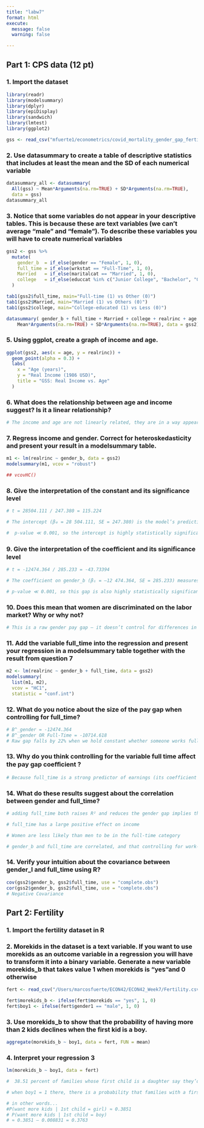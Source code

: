 ```yaml
---
title: "labw7"
format: html
execute:
  message: false
  warning: false   

---
```


## Part 1: CPS data (12 pt)
### 1. Import the dataset
```r
library(readr)
library(modelsummary) 
library(dplyr)
library(epiDisplay)
library(sandwich)
library(lmtest)
library(ggplot2)

gss <- read_csv("mfuerte1/econometrics/covid_mortality_gender_gap_fertility_analysis/gss_wages.csv")
```

### 2. Use datasummary to create a table of descriptive statistics that includes at least the mean and the SD of each numerical variable
```r
datasummary_all <- datasummary(
  All(gss) ~ Mean*Arguments(na.rm=TRUE) + SD*Arguments(na.rm=TRUE),
  data = gss)
datasummary_all
```

### 3. Notice that some variables do not appear in your descriptive tables. This is because these are text variables (we can’t average “male” and “female”). To describe these variables you will have to create numerical variables
```r
gss2 <- gss %>%
  mutate(
    gender_b  = if_else(gender == "Female", 1, 0),
    full_time = if_else(wrkstat == "Full-Time", 1, 0),
    Married   = if_else(maritalcat == "Married", 1, 0),
    college   = if_else(educcat %in% c("Junior College", "Bachelor", "Graduate"), 1, 0)
  )

tab1(gss2$full_time, main="Full-time (1) vs Other (0)")
tab1(gss2$Married, main="Married (1) vs Others (0)")
tab1(gss2$college, main="College‐educated (1) vs Less (0)")

datasummary( gender_b + full_time + Married + college + realrinc + age + prestg10 + childs ~ 
    Mean*Arguments(na.rm=TRUE) + SD*Arguments(na.rm=TRUE), data = gss2)

```


### 5. Using ggplot, create a graph of income and age.
```r
ggplot(gss2, aes(x = age, y = realrinc)) +
  geom_point(alpha = 0.3) +
  labs(
    x = "Age (years)",
    y = "Real Income (1986 USD)",
    title = "GSS: Real Income vs. Age"
  )

```


### 6. What does the relationship between age and income suggest? Is it a linear relationship?
```r
# The income and age are not linearly related, they are in a way appear as a bell curvem whereby the peak of income around 50 and then beggins to decline. From age 20 to 50 income has a tendancy to increase.
```


### 7. Regress income and gender. Correct for heteroskedasticity and present your result in a modelsummary table.
```r
m1 <- lm(realrinc ~ gender_b, data = gss2)
modelsummary(m1, vcov = "robust")

## vcovHC()
```


### 8. Give the interpretation of the constant and its significance level 
```r
# t = 28504.111 / 247.380 = 115.224

# The intercept (β₀ = 28 504.111, SE = 247.380) is the model’s prediction of real income for the reference group, which here is men (gender_b = 0). Numerically, it means that men earn on average $28 504.11 (in 1986 USD). 

#  p-value ≪ 0.001, so the intercept is highly statistically significant.
```


### 9. Give the interpretation of the coeﬀicient and its significance level
```r
# t = -12474.364 / 285.233 = -43.73394

# The coefficient on gender_b (β₁ = –12 474.364, SE = 285.233) measures the difference in mean income between women (gender_b = 1) and men (gender_b = 0). Concretely, it says that women earn $12 474.36 less on average than men. 

# p-value ≪ 0.001, so this gap is also highly statistically significant.
```


### 10. Does this mean that women are discriminated on the labor market? Why or why not?
```r
# This is a raw gender pay gap — it doesn’t control for differences in hours worked, occupation, education, experience, or other productivity‐related factors.
```

### 11. Add the variable full_time into the regression and present your regression in a modelsummary table together with the result from question 7
```r
m2 <- lm(realrinc ~ gender_b + full_time, data = gss2)
modelsummary(
  list(m1, m2),
  vcov = "HC1",
  statistic = "conf.int")
```


### 12. What do you notice about the size of the pay gap when controlling for full_time?
```r
# B^_gender = -12474.364
# B^_gender OR Full-Time = -10714.618
# Raw gap falls by 22% when we hold constant whether someone works full‐time.
```

### 13. Why do you think controlling for the variable full time affect the pay gap coeﬀicient ?
```r
# Because full_time is a strong predictor of earnings (its coefficient is +$12,614) and—importantly—is unequally distributed by gender. 

```

### 14. What do these results suggest about the correlation between gender and full_time?
```r
# adding full_time both raises R² and reduces the gender gap implies that gender and full-time status are positively correlated for men

# full_time has a large positive effect on income

# Women are less likely than men to be in the full-time category

# gender_b and full_time are correlated, and that controlling for work‐status is essential before attributing the remaining gap to other factors
```

### 14. Verify your intuition about the covariance between gender_l and full_time using R?
```r
cov(gss2$gender_b, gss2$full_time, use = "complete.obs")
cor(gss2$gender_b, gss2$full_time, use = "complete.obs")
# Negative Covariance
```

## Part 2: Fertility 

### 1. Import the fertility dataset in R
### 2. Morekids in the dataset is a text variable. If you want to use morekids as an outcome variable in a regression you will have to transform it into a binary variable. Generate a new variable morekids_b that takes value 1 when morekids is “yes”and 0 otherwise 
```r
fert <- read_csv("/Users/marcosfuerte/ECON42/ECON42_Week7/Fertility.csv")

fert$morekids_b <- ifelse(fert$morekids == "yes", 1, 0)
fert$boy1 <- ifelse(fert$gender1 == "male", 1, 0)
```


### 3. Use morekids_b to show that the probability of having more than 2 kids declines when the first kid is a boy.
```r
aggregate(morekids_b ~ boy1, data = fert, FUN = mean)
```

### 4. Interpret your regression 3 
```r
lm(morekids_b ~ boy1, data = fert)

#  38.51 percent of families whose first child is a daughter say they’d like another.

# when boy1 = 1 there, there is a probability that families with a first‐born son are, on average, 0.8831 percentage points less likely to want an additional child than families

# in other words...
#P(want more kids | 1st child = girl) ≈ 0.3851
# P(want more kids | 1st child = boy) 
# ≈ 0.3851 – 0.008831 = 0.3763  
```
